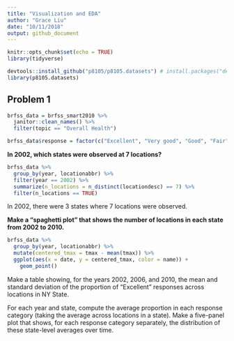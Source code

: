 ```yaml
---
title: "Visualization and EDA"
author: "Grace Liu"
date: "10/11/2018"
output: github_document
---
```


```r
knitr::opts_chunk$set(echo = TRUE)
library(tidyverse)

devtools::install_github("p8105/p8105.datasets") # install.packages("devtools")
library(p8105.datasets)
```

## Problem 1
```r
brfss_data = brfss_smart2010 %>% 
  janitor::clean_names() %>% 
  filter(topic == "Overall Health")

brfss_data$response = factor(c("Excellent", "Very good", "Good", "Fair", "Poor"))
```

**In 2002, which states were observed at 7 locations? **
```r
brfss_data %>% 
  group_by(year, locationabbr) %>% 
  filter(year == 2002) %>% 
  summarize(n_locations = n_distinct(locationdesc) == 7) %>% 
  filter(n_locations == TRUE)
```
In 2002, there were 3 states where 7 locations were observed.  

**Make a “spaghetti plot” that shows the number of locations in each state from 2002 to 2010.**

```r
brfss_data %>%
  group_by(year, locationabbr) %>%
  mutate(centered_tmax = tmax - mean(tmax)) %>% 
  ggplot(aes(x = date, y = centered_tmax, color = name)) + 
    geom_point() 
```

Make a table showing, for the years 2002, 2006, and 2010, the mean and standard deviation of the proportion of “Excellent” responses across locations in NY State.


For each year and state, compute the average proportion in each response category (taking the average across locations in a state). Make a five-panel plot that shows, for each response category separately, the distribution of these state-level averages over time.

